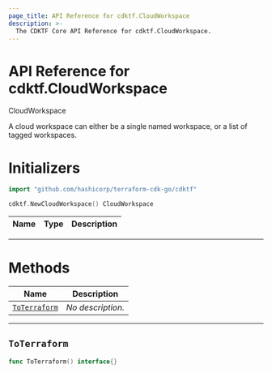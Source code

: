 ```yaml
---
page_title: API Reference for cdktf.CloudWorkspace
description: >-
  The CDKTF Core API Reference for cdktf.CloudWorkspace.
---
```


<!-- This file is generated through yarn generate-docs -->

# API Reference for cdktf.CloudWorkspace

   CloudWorkspace <a name="CloudWorkspace" id="cdktf.CloudWorkspace"></a>
  
  A cloud workspace can either be a single named workspace, or a list of tagged workspaces.
  
  # Initializers <a name="Initializers" id="cdktf.CloudWorkspace.Initializer"></a>
  
  ```go
  import "github.com/hashicorp/terraform-cdk-go/cdktf"
  
  cdktf.NewCloudWorkspace() CloudWorkspace
  ```
  
  | **Name** | **Type** | **Description** |
  | --- | --- | --- |
  
  ---
  
  # Methods <a name="Methods" id="Methods"></a>
  
  | **Name** | **Description** |
  | --- | --- |
  | <code><a href="#cdktf.CloudWorkspace.toTerraform">ToTerraform</a></code> | *No description.* |
  
  ---
  
  ## `ToTerraform` <a name="ToTerraform" id="cdktf.CloudWorkspace.toTerraform"></a>
  
  ```go
  func ToTerraform() interface{}
  ```
  
  
  
  
